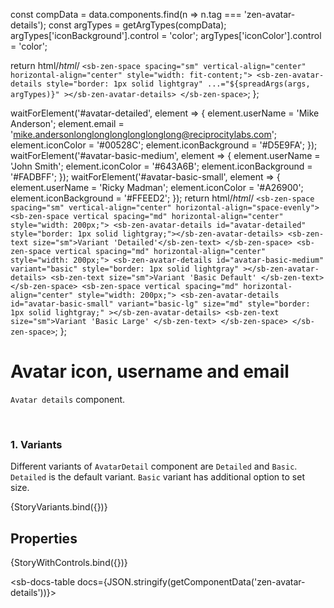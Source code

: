 const compData = data.components.find(n => n.tag === 'zen-avatar-details');
const argTypes = getArgTypes(compData);
argTypes['iconBackground'].control = 'color';
argTypes['iconColor'].control = 'color';

<Meta title="Graphics/Avatar/Avatar Details" component="zen-avatar-details" argTypes={argTypes} />

  return html/*html*/ `
    <sb-zen-space spacing="sm" vertical-align="center" horizontal-align="center" style="width: fit-content;">
      <sb-zen-avatar-details
        style="border: 1px solid lightgray"
        ...="${spreadArgs(args, argTypes)}"
      ></sb-zen-avatar-details>
    </sb-zen-space>
  `;
};

  waitForElement('#avatar-detailed', element => {
    element.userName = 'Mike Anderson';
    element.email = 'mike.andersonlonglonglonglonglonglong@reciprocitylabs.com';
    element.iconColor = '#00528C';
    element.iconBackground = '#D5E9FA';
  });
  waitForElement('#avatar-basic-medium', element => {
    element.userName = 'John Smith';
    element.iconColor = '#643A6B';
    element.iconBackground = '#FADBFF';
  });
  waitForElement('#avatar-basic-small', element => {
    element.userName = 'Ricky Madman';
    element.iconColor = '#A26900';
    element.iconBackground = '#FFEED2';
  });
  return html/*html*/ `
    <sb-zen-space spacing="sm" vertical-align="center" horizontal-align="space-evenly">
      <sb-zen-space vertical spacing="md" horizontal-align="center" style="width: 200px;">
        <sb-zen-avatar-details id="avatar-detailed" style="border: 1px solid lightgray;"></sb-zen-avatar-details>
        <sb-zen-text size="sm">Variant 'Detailed'</sb-zen-text>
      </sb-zen-space>
      <sb-zen-space vertical spacing="md" horizontal-align="center" style="width: 200px;">
        <sb-zen-avatar-details
          id="avatar-basic-medium"
          variant="basic"
          style="border: 1px solid lightgray"
        ></sb-zen-avatar-details>
        <sb-zen-text size="sm">Variant 'Basic Default' </sb-zen-text>
      </sb-zen-space>
      <sb-zen-space vertical spacing="md" horizontal-align="center" style="width: 200px;">
        <sb-zen-avatar-details
          id="avatar-basic-small"
          variant="basic-lg"
          size="md"
          style="border: 1px solid lightgray;"
        ></sb-zen-avatar-details>
        <sb-zen-text size="sm">Variant 'Basic Large' </sb-zen-text>
      </sb-zen-space>
    </sb-zen-space>
  `;
};

# Avatar icon, username and email

`Avatar details` component.

<br />

### 1. Variants

Different variants of `AvatarDetail` component are `Detailed` and `Basic`. `Detailed` is the default variant. `Basic` variant has additional option to set size.

<Canvas>
  <Story name="StoryVariants">{StoryVariants.bind({})}</Story>
</Canvas>

## Properties

<Canvas>
  <Story
    name="default"
    args={{
      ...getDefaultArgs(argTypes),
      userName: 'Mike Anderson',
      email: 'mike.anderson@reciprocitylabs.com',
    }}
  >
    {StoryWithControls.bind({})}
  </Story>
</Canvas>

<ArgsTable story="default" />

<sb-docs-table docs={JSON.stringify(getComponentData('zen-avatar-details'))}></sb-docs-table>
